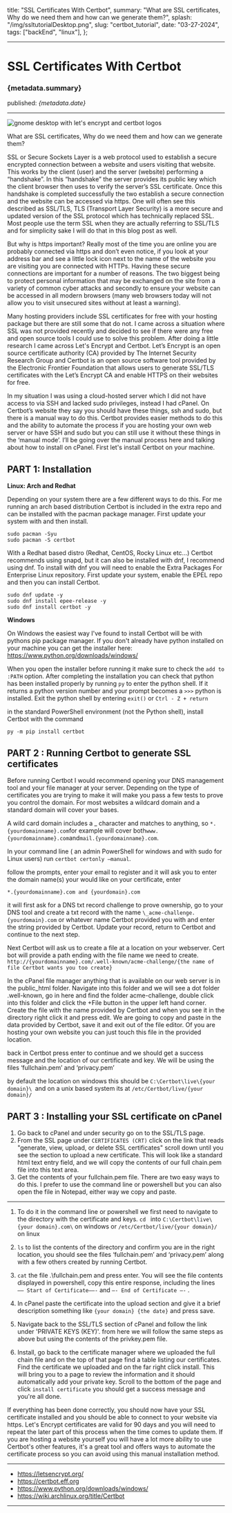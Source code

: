   title: "SSL Certificates With Certbot",
  summary:
    "What are SSL certificates, Why do we need them and how can we generate them?",
  splash: "/img/ssltutorialDesktop.png",
  slug: "certbot_tutorial",
  date: "03-27-2024",
  tags: ["backEnd", "linux"],
};

---

# SSL Certificates With Certbot

### {metadata.summary}

published: _{metadata.date}_

---

![gnome desktop with let's encrypt and certbot logos](/img/ssltutorialDesktop.png)

What are SSL certificates, Why do we need them and how can we generate them?

SSL or Secure Sockets Layer is a web protocol used to establish a secure encrypted connection between a website and users visiting that website. This works by the client (user) and the server (website) performing a “handshake”. In this “handshake” the server provides its public key which the client browser then uses to verify the server’s SSL certificate. Once this handshake is completed successfully the two establish a secure connection and the website can be accessed via https. One will often see this described as SSL/TLS, TLS (Transport Layer Security) is a more secure and updated version of the SSL protocol which has technically replaced SSL. Most people use the term SSL when they are actually referring to SSL/TLS and for simplicity sake I will do that in this blog post as well.

But why is https important? Really most of the time you are online you are probably connected via https and don’t even notice, if you look at your address bar and see a little lock icon next to the name of the website you are visiting you are connected with HTTPs. Having these secure connections are important for a number of reasons. The two biggest being to protect personal information that may be exchanged on the site from a variety of common cyber attacks and secondly to ensure your website can be accessed in all modern browsers (many web browsers today will not allow you to visit unsecured sites without at least a warning).

Many hosting providers include SSL certificates for free with your hosting package but there are still some that do not. I came across a situation where SSL was not provided recently and decided to see if there were any free and open source tools I could use to solve this problem. After doing a little research I came across Let's Encrypt and Certbot. Let’s Encrypt is an open source certificate authority (CA) provided by The Internet Security Research Group and Certbot is an open source software tool provided by the Electronic Frontier Foundation that allows users to generate SSL/TLS certificates with the Let’s Encrypt CA and enable HTTPS on their websites for free.

In my situation I was using a cloud-hosted server which I did not have access to via SSH and lacked sudo privileges, instead I had cPanel. On Certbot’s website they say you should have these things, ssh and sudo, but there is a manual way to do this. Certbot provides easier methods to do this and the ability to automate the process if you are hosting your own web server or have SSH and sudo but you can still use it without these things in the ‘manual mode’. I’ll be going over the manual process here and talking about how to install on cPanel. First let's install Certbot on your machine.

## PART 1: Installation

**Linux: Arch and Redhat**

Depending on your system there are a few different ways to do this. For me running an arch based distribution Certbot is included in the extra repo and can be installed with the pacman package manager. First update your system with and then install.

```
sudo pacman -Syu
sudo pacman -S certbot
```

With a Redhat based distro (Redhat, CentOS, Rocky Linux etc…) Certbot recommends using snapd, but it can also be installed with dnf, I recommend using dnf. To install with dnf you will need to enable the Extra Packages For Enterprise Linux repository. First update your system, enable the EPEL repo and then you can install Certbot.

```
sudo dnf update -y
sudo dnf install epee-release -y
sudo dnf install certbot -y
```

**Windows**

On Windows the easiest way I&apos;ve found to install Certbot will be with pythons pip package manager. If you don&apos;t already have python installed on your machine you can get the installer here: https://www.python.org/downloads/windows/

When you open the installer before running it make sure to check the `add to :PATH` option. After completing the installation you can check that python has been installed properly by running `py` to enter the python shell. If it returns a python version number and your prompt becomes a `>>>` python is installed. Exit the python shell by entering `exit()` or `Ctrl - Z + return`

in the standard PowerShell environment (not the Python shell), install Certbot with the command

```
py -m pip install certbot
```

## PART 2 : Running Certbot to generate SSL certificates

Before running Certbot I would recommend opening your DNS management tool and your file manager at your server. Depending on the type of certificates you are trying to make it will make you pass a few tests to prove you control the domain. For most websites a wildcard domain and a standard domain will cover your bases.

A wild card domain includes a \_ character and matches to anything, so
`*.{yourdomainname}.com`for example will cover both`www.{yourdomainname}.com`and`mail.{yourdomainname}.com`.

In your command line ( an admin PowerShell for windows and with sudo for Linux users) run
`certbot certonly —manual`.

follow the prompts, enter your email to register and it will ask you to enter the domain name(s) your would like on your certificate, enter

`*.{yourdomainname}.com and {yourdomain}.com`

it will first ask for a DNS txt record challenge to prove ownership, go to your DNS tool and create a txt record with the name `\_acme-challenge.{yourdomain}.com` or whatever name Certbot provided you with and enter the string provided by Certbot. Update your record, return to Certbot and continue to the next step.

Next Certbot will ask us to create a file at a location on your webserver. Cert bot will provide a path ending with the file name we need to create.
`http://{yourdomainname}.com/.well-known/acme-challenge/{the name of file Certbot wants you too create}`

In the cPanel file manager anything that is available on our web server is in the public_html folder. Navigate into this folder and we will see a dot folder .well-known, go in here and find the folder acme-challenge, double click into this folder and click the +File button in the upper left hand corner. Create the file with the name provided by Certbot and when you see it in the directory right click it and press edit. We are going to copy and paste in the data provided by Certbot, save it and exit out of the file editor. Of you are hosting your own website you can just touch this file in the provided location.

back in Certbot press enter to continue and we should get a success message and the location of our certificate and key. We will be using the files ‘fullchain.pem’ and ‘privacy.pem’

by default the location on windows this should be `C:\Certbot\live\{your domain}\ `and on a unix based system its at `/etc/Certbot/live/{your domain}/`

## PART 3 : Installing your SSL certificate on cPanel

1. Go back to cPanel and under security go on to the SSL/TLS page.
2. From the SSL page under `CERTIFICATES (CRT)` click on the link that reads "generate, view, upload, or delete SSL certificates" scroll down until you see the section to upload a new certificate. This will look like a standard html text entry field, and we will copy the contents of our full chain.pem file into this text area.
3. Get the contents of your fullchain.pem file. There are two easy ways to do this. I prefer to use the command line or powershell but you can also open the file in Notepad, either way we copy and paste.

---

1. To do it in the command line or powershell we first need to navigate to the directory with the certificate and keys. `cd ` into `C:\Certbot\live\{your domain}.com\` on windows or `/etc/Certbot/live/{your domain}/` on linux

2. `ls` to list the contents of the directory and confirm you are in the right location, you should see the files ‘fullchain.pem’ and ‘privacy.pem’ along with a few others created by running Certbot.

3. `cat` the file .\fullchain.pem and press enter. You will see the file contents displayed in powershell, copy this entire response, including the lines
   ` —— Start of Certificate——-` and `—- End of Certificate —-` .

4. In cPanel paste the certificate into the upload section and give it a brief description something like `{your domain} {the date}` and press save.

5. Navigate back to the SSL/TLS section of cPanel and follow the link under 'PRIVATE KEYS (KEY)'. from here we will follow the same steps as above but using the contents of the privkey.pem file.

6. Install, go back to the certificate manager where we uploaded the full chain file and on the top of that page find a table listing our certificates. Find the certificate we uploaded and on the far right click install. This will bring you to a page to review the information and it should automatically add your private key. Scroll to the bottom of the page and click `install certificate` you should get a success message and you&apos;re all done.

If everything has been done correctly, you should now have your SSL certificate installed and you should be able to connect to your website via https. Let&apos;s Encrypt certificates are valid for 90 days and you will need to repeat the later part of this process when the time comes to update them. If you are hosting a website yourself you will have a lot more ability to use Certbot&apos;s other features, it&apos;s a great tool and offers ways to automate the certificate process so you can avoid using this manual installation method.

---

- https://letsencrypt.org/
- https://certbot.eff.org
- https://www.python.org/downloads/windows/
- https://wiki.archlinux.org/title/Certbot

---
